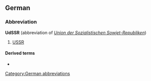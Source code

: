 ==German==

===Abbreviation===
'''UdSSR''' {{g|f}} (abbreviation of ''[[Union der Sozialistischen Sowjet-Republiken]]'')

# [[USSR]]

====Derived terms====
* {{l|de|EUdSSR}}

[[Category:German abbreviations]]